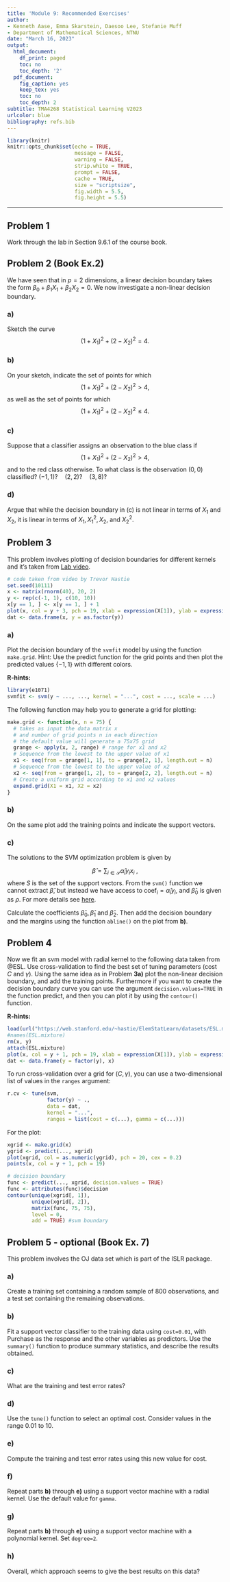 ```yaml
---
title: 'Module 9: Recommended Exercises'
author:
- Kenneth Aase, Emma Skarstein, Daesoo Lee, Stefanie Muff
- Department of Mathematical Sciences, NTNU
date: "March 16, 2023"
output:
  html_document:
    df_print: paged
    toc: no
    toc_depth: '2'
  pdf_document:
    fig_caption: yes
    keep_tex: yes
    toc: no
    toc_depth: 2
subtitle: TMA4268 Statistical Learning V2023
urlcolor: blue
bibliography: refs.bib
---
```


```r
library(knitr)
knitr::opts_chunk$set(echo = TRUE,
                      message = FALSE,
                      warning = FALSE,
                      strip.white = TRUE,
                      prompt = FALSE,
                      cache = TRUE,
                      size = "scriptsize",
                      fig.width = 5.5,
                      fig.height = 5.5)
```

---

## Problem 1

Work through the lab in Section 9.6.1 of the course book.

## Problem 2 (Book Ex.2)

We have seen that in $p = 2$ dimensions, a linear decision boundary takes the form $\beta_0 +\beta_1 X_1 + \beta_2 X_2 = 0$. We now investigate a non-linear decision boundary.

### a) 

Sketch the curve
$$(1 + X_1)^2 + (2 - X_2)^2 = 4.$$

### b)

On your sketch, indicate the set of points for which $$(1+X_1)^2 +(2-X_2)^2 >4,$$
as well as the set of points for which $$(1+X_1)^2 +(2-X_2)^2 \leq 4.$$

### c)

Suppose that a classifier assigns an observation to the blue class if
$$(1+X_1)^2 +(2-X_2)^2 >4,$$
and to the red class otherwise. To what class is the observation
$(0, 0)$ classified? $(-1,1)?\quad (2,2)? \quad (3,8)?$

### d)
Argue that while the decision boundary in (c) is not linear in
terms of $X_1$ and $X_2$, it is linear in terms of $X_1, X_1^2, X_2,$ and 
$X_2^2.$

## Problem 3

This problem involves plotting of decision boundaries for different kernels and it's taken from [Lab video](https://www.youtube.com/watch?v=4KoL9vUI7xs&list=PL5-da3qGB5IDl6MkmovVdZwyYOhpCxo5o&index=5).


```r
# code taken from video by Trevor Hastie
set.seed(10111)
x <- matrix(rnorm(40), 20, 2)
y <- rep(c(-1, 1), c(10, 10))
x[y == 1, ] <- x[y == 1, ] + 1
plot(x, col = y + 3, pch = 19, xlab = expression(X[1]), ylab = expression(X[2]))
dat <- data.frame(x, y = as.factor(y))
```

### a)

Plot the decision boundary of the `svmfit` model by using the function `make.grid`. Hint: Use the predict function for the grid points and then plot the predicted values $\{-1,1\}$ with different colors.  

**R-hints:**
```r
library(e1071)
svmfit <- svm(y ~ ..., ..., kernel = "...", cost = ..., scale = ...)
```

The following function may help you to generate a grid for plotting:
```r
make.grid <- function(x, n = 75) {
  # takes as input the data matrix x
  # and number of grid points n in each direction
  # the default value will generate a 75x75 grid
  grange <- apply(x, 2, range) # range for x1 and x2
  # Sequence from the lowest to the upper value of x1
  x1 <- seq(from = grange[1, 1], to = grange[2, 1], length.out = n)
  # Sequence from the lowest to the upper value of x2
  x2 <- seq(from = grange[1, 2], to = grange[2, 2], length.out = n)
  # Create a uniform grid according to x1 and x2 values
  expand.grid(X1 = x1, X2 = x2)
}
```

### b)

On the same plot add the training points and indicate the support vectors.

### c)

The solutions to the SVM optimization problem is given by 

$$
\hat{\beta}= \sum_{i\in \mathcal{S}} \hat\alpha_i y_i x_i \ ,
$$
where $S$ is the set of the support vectors. From the `svm()` function we cannot extract $\hat \beta$, but instead we have access to $\text{coef}_i = \hat\alpha_i y_i$, and $\hat\beta_0$ is given as $\rho$. For more details see 
[here](https://cran.r-project.org/web/packages/e1071/vignettes/svminternals.pdf).

Calculate the coefficients $\hat\beta_0, \hat\beta_1$ and $\hat\beta_2.$ Then add the decision boundary and the margins using the function `abline()` on the plot from **b)**. 


## Problem 4

Now we fit an svm model with radial kernel to the following data taken from @ESL. Use cross-validation to find the best set of tuning parameters (cost $C$ and $\gamma$). Using the same idea as in Problem **3a)** plot the non-linear decision boundary, and add the training points. Furthermore if you want to create the decision boundary curve you can use the argument `decision.values=TRUE` in the function predict, and then you can plot it by using the `contour()` function.

**R-hints:**

```r
load(url("https://web.stanford.edu/~hastie/ElemStatLearn/datasets/ESL.mixture.rda"))
#names(ESL.mixture)
rm(x, y)
attach(ESL.mixture)
plot(x, col = y + 1, pch = 19, xlab = expression(X[1]), ylab = expression(X[2]))
dat <- data.frame(y = factor(y), x)
```

To run cross-validation over a grid for $(C,\gamma)$, you can use a two-dimensional list of values in the `ranges` argument:
```r
r.cv <- tune(svm,
             factor(y) ~ .,
             data = dat,
             kernel = "...",
             ranges = list(cost = c(...), gamma = c(...)))
```

For the plot:
```r
xgrid <- make.grid(x)
ygrid <- predict(..., xgrid)
plot(xgrid, col = as.numeric(ygrid), pch = 20, cex = 0.2)
points(x, col = y + 1, pch = 19)

# decision boundary
func <- predict(..., xgrid, decision.values = TRUE)
func <- attributes(func)$decision
contour(unique(xgrid[, 1]),
        unique(xgrid[, 2]),
        matrix(func, 75, 75),
        level = 0,
        add = TRUE) #svm boundary
```



## Problem 5 - optional (Book Ex. 7) 

This problem involves the OJ data set which is part of the ISLR package.

### a)

Create a training set containing a random sample of 800 observations, and a test set containing the remaining observations.

### b)

Fit a support vector classifier to the training data using `cost=0.01`, with Purchase as the response and the other variables as predictors. Use the `summary()` function to produce summary statistics, and describe the results obtained.

### c)

What are the training and test error rates?

### d)

Use the `tune()` function to select an optimal cost. Consider values in the range 0.01 to 10.

### e)

Compute the training and test error rates using this new value
for cost.

### f)

Repeat parts **b)** through **e)** using a support vector machine with a radial kernel. Use the default value for `gamma`.

### g)

Repeat parts **b)** through **e)** using a support vector machine with a polynomial kernel. Set `degree=2`.

### h)

Overall, which approach seems to give the best results on this data?



